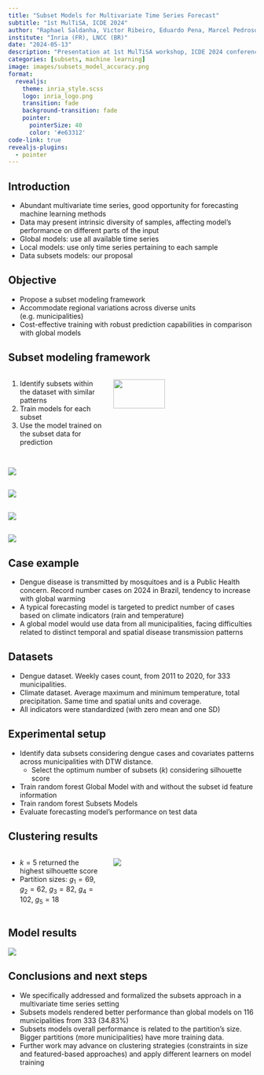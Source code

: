 ```yaml
---
title: "Subset Models for Multivariate Time Series Forecast"
subtitle: "1st MulTiSA, ICDE 2024"
author: "Raphael Saldanha, Victor Ribeiro, Eduardo Pena, Marcel Pedroso, Reza Akbarinia, Patrick Valduriez, Fabio Porto"
institute: "Inria (FR), LNCC (BR)"
date: "2024-05-13"
description: "Presentation at 1st MulTiSA workshop, ICDE 2024 conference."
categories: [subsets, machine learning]
image: images/subsets_model_accuracy.png
format:
  revealjs: 
    theme: inria_style.scss
    logo: inria_logo.png
    transition: fade
    background-transition: fade
    pointer:
      pointerSize: 40
      color: '#e63312'
code-link: true
revealjs-plugins:
  - pointer
---
```


## Introduction

-   Abundant [multivariate time series]{.hl}, good opportunity for forecasting [machine learning]{.hl} methods
-   Data may present intrinsic [diversity]{.hl} of samples, affecting model's performance on [different parts of the input]{.hl}
-   [Global models]{.hl}: use all available time series
-   [Local models]{.hl}: use only time series pertaining to each sample
-   [Data subsets models]{.hl}: our proposal

## Objective

-   Propose a [subset modeling framework]{.hl}
-   Accommodate [regional variations]{.hl} across diverse units (e.g. municipalities)
-   Cost-effective training with [robust prediction capabilities]{.hl} in comparison with global models

## Subset modeling framework

::: columns
::: {.column width="40%"}
1.  Identify subsets within the dataset with similar patterns
2.  Train models for each subset
3.  Use the model trained on the subset data for prediction
:::

::: {.column width="60%"}
![](images/subset_model_framework_diagram.png){width=60% fig-align="center"}
:::
:::



## 

![](images/subset_model_fig_a.png){fig-align="center"}

## 

![](images/subset_model_fig_b.png){fig-align="center"}

## 

![](images/subset_model_fig_c.png){fig-align="center"}

## 

![](images/subset_model_fig_d.png){fig-align="center"}

## Case example

-   [Dengue]{.hl} disease is transmitted by mosquitoes and is a Public Health concern. Record number cases on 2024 in Brazil, tendency to increase with global warming
-   A typical forecasting model is targeted to predict number of cases based on [climate indicators]{.hl} (rain and temperature)
-   A [global model]{.hl} would use data from all municipalities, facing [difficulties]{.hl} related to [distinct]{.hl} temporal and spatial disease [transmission patterns]{.hl}

## Datasets

-   Dengue dataset. Weekly cases count, from 2011 to 2020, for 333 municipalities.
-   Climate dataset. Average maximum and minimum temperature, total precipitation. Same time and spatial units and coverage.
-   All indicators were standardized (with zero mean and one SD)

## Experimental setup

-   [Identify]{.hl} data subsets considering dengue cases and covariates patterns across municipalities with DTW distance.
    -   Select the [optimum]{.hl} number of subsets ($k$) considering silhouette score
-   Train random forest [Global Model]{.hl} with and without the [subset id]{.hl} feature information
-   Train random forest [Subsets Models]{.hl} 
-   [Evaluate]{.hl} forecasting model's [performance]{.hl} on test data

## Clustering results

::: columns
::: {.column width="40%"}
-   $k = 5$ returned the highest silhouette score
-   Partition sizes: $g_1 = 69$, $g_2 = 62$, $g_3 = 82$, $g_4 = 102$, $g_5 = 18$
:::

::: {.column width="60%"}
![](images/subset_model_partitions_map.png){fig-align="center"}
:::
:::

## Model results

![](images/subsets_model_accuracy.png){fig-align="center"}

## Conclusions and next steps

-   We specifically addressed and formalized the subsets approach in a multivariate time series setting
-   Subsets models rendered [better performance]{.hl} than global models on [116 municipalities]{.hl} from 333 (34.83\%)
-   Subsets models overall performance is related to the [partition's size]{.hl}. Bigger partitions (more municipalities) have more training data.
-   Further work may advance on clustering strategies (constraints in size and featured-based approaches) and apply different learners on model training
